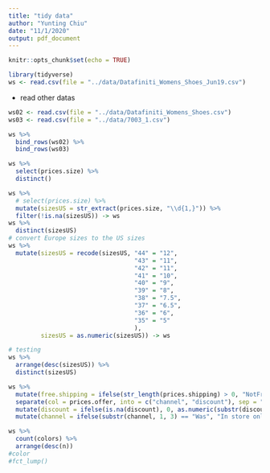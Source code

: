 ```yaml
---
title: "tidy data"
author: "Yunting Chiu"
date: "11/1/2020"
output: pdf_document
---
```


```r
knitr::opts_chunk$set(echo = TRUE)
```

```r
library(tidyverse)
ws <- read.csv(file = "../data/Datafiniti_Womens_Shoes_Jun19.csv")
```
- read other datas
```r
ws02 <- read.csv(file = "../data/Datafiniti_Womens_Shoes.csv")
ws03 <- read.csv(file = "../data/7003_1.csv")  

ws %>%
  bind_rows(ws02) %>%
  bind_rows(ws03) 
```

```r
ws %>%
  select(prices.size) %>%
  distinct()
```

```r
ws %>%
  # select(prices.size) %>%
  mutate(sizesUS = str_extract(prices.size, "\\d{1,}")) %>%
  filter(!is.na(sizesUS)) -> ws
ws %>%
  distinct(sizesUS) 
# convert Europe sizes to the US sizes
ws %>%
  mutate(sizesUS = recode(sizesUS, "44" = "12",
                                   "43" = "11",
                                   "42" = "11",
                                   "41" = "10", 
                                   "40" = "9",
                                   "39" = "8",
                                   "38" = "7.5",
                                   "37" = "6.5",
                                   "36" = "6",
                                   "35" = "5"
                                   ),
         sizesUS = as.numeric(sizesUS)) -> ws
```

```r
# testing
ws %>%
  arrange(desc(sizesUS)) %>%
  distinct(sizesUS)
```

```r
ws %>%
  mutate(free.shipping = ifelse(str_length(prices.shipping) > 0, "NotFree", "Free"))%>%
  separate(col = prices.offer, into = c("channel", "discount"), sep = ":")%>%
  mutate(discount = ifelse(is.na(discount), 0, as.numeric(substr(discount, 1, str_length(discount)-5))/100)) %>%
  mutate(channel = ifelse(substr(channel, 1, 3) == "Was", "In store only", channel)) -> ws

ws %>%
  count(colors) %>%
  arrange(desc(n))
#color 
#fct_lump()
```

